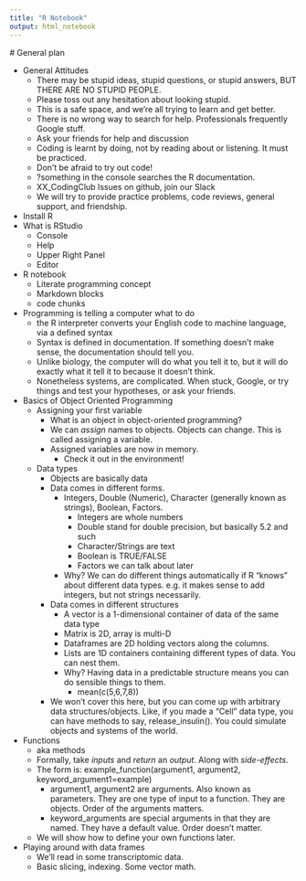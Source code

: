 ```yaml
---
title: "R Notebook"
output: html_notebook
---
```


 # General plan

- General Attitudes
    - There may be stupid ideas, stupid questions, or stupid answers,
      BUT THERE ARE NO STUPID PEOPLE.
    - Please toss out any hesitation about looking stupid.
    - This is a safe space, and we're all trying to learn and get better.
    - There is no wrong way to search for help. Professionals frequently Google stuff.
    - Ask your friends for help and discussion
    - Coding is learnt by doing, not by reading about or listening. It must be practiced.
    - Don't be afraid to try out code!
    - ?something in the console searches the R documentation.
    - XX_CodingClub Issues on github, join our Slack
    - We will try to provide practice problems, code reviews, general support, and friendship.
    

- Install R
- What is RStudio
    - Console
    - Help
    - Upper Right Panel
    - Editor
- R notebook
    - Literate programming concept
    - Markdown blocks
    - code chunks
    

- Programming is telling a computer what to do
    - the R interpreter converts your English code to machine language, via a defined syntax
    - Syntax is defined in documentation. If something doesn't make sense, the documentation should tell you.
    - Unlike biology, the computer will do what you tell it to, but it will do exactly what it tell it to because it doesn't think.
    - Nonetheless systems, are complicated. When stuck, Google, or try things and test your hypotheses, or ask your friends.
  
- Basics of Object Oriented Programming
    - Assigning your first variable
        - What is an object in object-oriented programming?
        - We can *assign* names to objects. Objects can change. This is called assigning a variable.
        - Assigned variables are now in memory.
            - Check it out in the environment!
    - Data types
        - Objects are basically data
        - Data comes in different forms.
            - Integers, Double (Numeric), Character (generally known as strings), Boolean, Factors.
                - Integers are whole numbers
                - Double stand for double precision, but basically 5.2 and such
                - Character/Strings are text
                - Boolean is TRUE/FALSE
                - Factors we can talk about later
            - Why? We can do different things automatically if R "knows" about different data types.
              e.g. it makes sense to add integers, but not strings necessarily.
        - Data comes in different structures
            - A vector is a 1-dimensional container of data of the same data type
            - Matrix is 2D, array is multi-D
            - Dataframes are 2D holding vectors along the columns.
            - Lists are 1D containers containing different types of data. You can nest them.
            - Why? Having data in a predictable structure means you can do sensible things to them.
                - mean(c(5,6,7,8))
        - We won't cover this here, but you can come up with arbitrary data structures/objects.
          Like, if you made a "Cell" data type, you can have methods to say, release_insulin().
          You could simulate objects and systems of the world.

- Functions
    - aka methods
    - Formally, take *inputs* and *return* an *output*. Along with *side-effects*.
    - The form is: example_function(argument1, argument2, keyword_argument1=example)
        - argument1, argument2 are arguments. Also known as parameters.
          They are one type of input to a function.
          They are objects.
          Order of the arguments matters.
        - keyword_arguments are special arguments in that they are named.
          They have a default value.
          Order doesn't matter.
    - We will show how to define your own functions later.
    
- Playing around with data frames
    - We'll read in some transcriptomic data. 
    - Basic slicing, indexing. Some vector math.

```r

```

